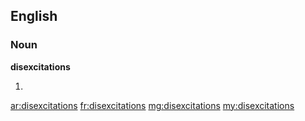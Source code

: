 ==English==

===Noun===
'''disexcitations'''

# {{plural of|disexcitation}}

[[ar:disexcitations]]
[[fr:disexcitations]]
[[mg:disexcitations]]
[[my:disexcitations]]
